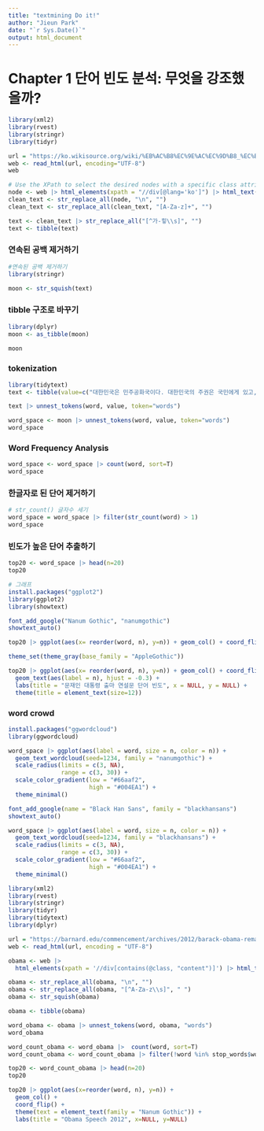 ```yaml
---
title: "textmining Do it!"
author: "Jieun Park"
date: "`r Sys.Date()`"
output: html_document
---
```


# Chapter 1 단어 빈도 분석: 무엇을 강조했을까?

```r
library(xml2)
library(rvest)
library(stringr)
library(tidyr)

url = "https://ko.wikisource.org/wiki/%EB%AC%B8%EC%9E%AC%EC%9D%B8_%EC%B6%9C%EB%A7%88%EC%84%A0%EC%96%B8%EB%AC%B8"
web <- read_html(url, encoding="UTF-8")
web

# Use the XPath to select the desired nodes with a specific class attribute
node <- web |> html_elements(xpath = "//div[@lang='ko']") |> html_text() 
clean_text <- str_replace_all(node, "\n", "")
clean_text <- str_replace_all(clean_text, "[A-Za-z]+", "")

text <- clean_text |> str_replace_all("[^가-힣\\s]", "")
text <- tibble(text)

```
### 연속된 공백 제거하기

```r
#연속된 공백 제거하기
library(stringr)

moon <- str_squish(text)
```

### tibble 구조로 바꾸기

```r
library(dplyr)
moon <- as_tibble(moon)

moon
```

### tokenization

```r
library(tidytext)
text <- tibble(value=c("대한민국은 민주공화국이다. 대한민국의 주권은 국민에게 있고, 모든 권력은 국민으로부터 나온다."))

text |> unnest_tokens(word, value, token="words")

word_space <- moon |> unnest_tokens(word, value, token="words")
word_space
```

### Word Frequency Analysis

```r
word_space <- word_space |> count(word, sort=T)
word_space
```

### 한글자로 된 단어 제거하기

```r
# str_count() 글자수 세기
word_space = word_space |> filter(str_count(word) > 1)
word_space
```

### 빈도가 높은 단어 추출하기

```r
top20 <- word_space |> head(n=20)
top20

# 그래프
install.packages("ggplot2")
library(ggplot2)
library(showtext)

font_add_google("Nanum Gothic", "nanumgothic")
showtext_auto()

top20 |> ggplot(aes(x= reorder(word, n), y=n)) + geom_col() + coord_flip() + theme(text = element_text(family = "Nanum Gothic"))
```


```r
theme_set(theme_gray(base_family = "AppleGothic"))

top20 |> ggplot(aes(x= reorder(word, n), y=n)) + geom_col() + coord_flip() + theme(text = element_text(family = "Nanum Gothic")) +
  geom_text(aes(label = n), hjust = -0.3) +
  labs(title = "문재인 대통령 출마 연설문 단어 빈도", x = NULL, y = NULL) +
  theme(title = element_text(size=12))
```

### word crowd

```r
install.packages("ggwordcloud")
library(ggwordcloud)

word_space |> ggplot(aes(label = word, size = n, color = n)) +
  geom_text_wordcloud(seed=1234, family = "nanumgothic") +
  scale_radius(limits = c(3, NA), 
               range = c(3, 30)) +
  scale_color_gradient(low = "#66aaf2",
                       high = "#004EA1") +
  theme_minimal()
```


```r
font_add_google(name = "Black Han Sans", family = "blackhansans")
showtext_auto()

word_space |> ggplot(aes(label = word, size = n, color = n)) +
  geom_text_wordcloud(seed=1234, family = "blackhansans") +
  scale_radius(limits = c(3, NA), 
               range = c(3, 30)) +
  scale_color_gradient(low = "#66aaf2",
                       high = "#004EA1") +
  theme_minimal()
```


```r
library(xml2)
library(rvest)
library(stringr)
library(tidyr)
library(tidytext)
library(dplyr)

url = "https://barnard.edu/commencement/archives/2012/barack-obama-remarks"
web <- read_html(url, encoding = "UTF-8")

obama <- web |> 
  html_elements(xpath = '//div[contains(@class, "content")]') |> html_text()

obama <- str_replace_all(obama, "\n", "")
obama <- str_replace_all(obama, "[^A-Za-z\\s]", " ")
obama <- str_squish(obama)

obama <- tibble(obama)

word_obama <- obama |> unnest_tokens(word, obama, "words")
word_obama

word_count_obama <- word_obama |>  count(word, sort=T)
word_count_obama <- word_count_obama |> filter(!word %in% stop_words$word)

top20 <- word_count_obama |> head(n=20)
top20
```

```r
top20 |> ggplot(aes(x=reorder(word, n), y=n)) +
  geom_col() +
  coord_flip() +
  theme(text = element_text(family = "Nanum Gothic")) +
  labs(title = "Obama Speech 2012", x=NULL, y=NULL)
```




